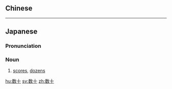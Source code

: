{{also|數十}}
==Chinese==
{{zh-see|數十}}

----

==Japanese==
{{ja-kanjitab|すう|じゅう|yomi=o}}

===Pronunciation===
{{ja-pron|すうじゅう|y=o}}

===Noun===
{{ja-noun|すうじゅう|kyu=數十}}

# [[scores]], [[dozens]]

[[hu:数十]]
[[sv:数十]]
[[zh:数十]]